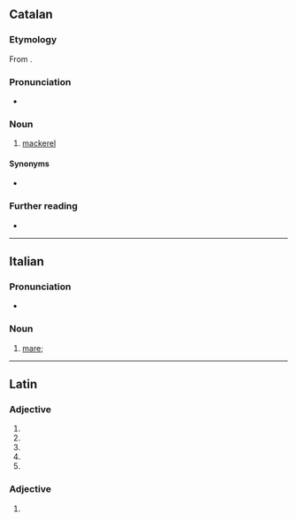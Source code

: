 ==Catalan==

===Etymology===
From {{bor|ca|es|caballa}}.

===Pronunciation===
* {{ca-IPA}}

===Noun===
{{ca-noun|f}}

# [[mackerel]]

====Synonyms====
* {{l|ca|verat}}

===Further reading===
* {{R:IEC2}}

{{topics|ca|Scombroids}}

----

==Italian==

===Pronunciation===
* {{rhymes|it|alla|s=3}}

===Noun===
{{it-noun|f}}

# [[mare]]; {{female equivalent of|it|cavallo}}

{{C|it|Female animals|Horses}}

----

==Latin==

===Adjective===
{{la-adj-form|cavalla}}

# {{inflection of|la|cavallus||nom|f|s}}
# {{inflection of|la|cavallus||nom|n|p}}
# {{inflection of|la|cavallus||acc|n|p}}
# {{inflection of|la|cavallus||voc|f|s}}
# {{inflection of|la|cavallus||voc|n|p}}

===Adjective===
{{la-adj-form|cavallā}}

# {{inflection of|la|cavallus||abl|f|s}}